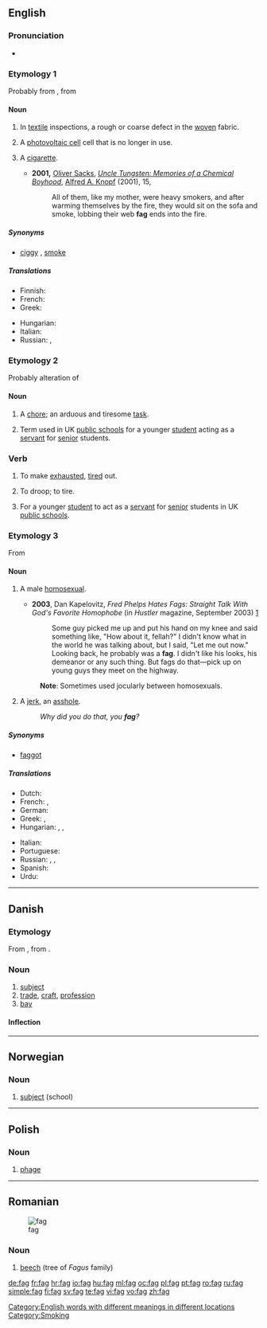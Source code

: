 {{also|fág|fàg}}
==English==

===Pronunciation===
* {{rhymes|æɡ}}

===Etymology 1===
Probably from {{term|fag end|remnant}}, from {{etyl|enm|en}} {{term|enm|fagge||flap}}

====Noun====
{{en-noun}}

# {{US|technical}} In [[textile]] inspections, a rough or coarse defect in the [[woven]] fabric.
# {{US|technical}} A [[photovoltaic cell]] cell that is no longer in use.
# {{British|and|AU|slang}} A [[cigarette]].
#* '''2001,''' [[w:Oliver Sacks|Oliver Sacks]], ''[[w:Uncle Tungsten: Memories of a Chemical Boyhood|Uncle Tungsten: Memories of a Chemical Boyhood]]'', [[w:Alfred A. Knopf|Alfred A. Knopf]] (2001), 15,
#*: All of them, like my mother, were heavy smokers, and after warming themselves by the fire, they would sit on the sofa and smoke, lobbing their web '''fag''' ends into the fire.

=====Synonyms=====
* {{sense|cigarette}} [[ciggy]] {{i|Australia}}, [[smoke]]

=====Translations=====
{{trans-top|cigarette}}
* Finnish: {{t+|fi|rööki}}
* French: {{t+|fr|clope|f}}
* Greek: {{t|el|σιγαρέττο|n|tr=sigarétto}}
{{trans-mid}}
* Hungarian: {{t+|hu|cigaretta}}
* Italian: {{t+|it|cicca|f}}
* Russian: {{t+|ru|папироса|f}}, {{t+|ru|сигарета|f}}
{{trans-bottom}}

===Etymology 2===
Probably alteration of {{term|flag#Verb|flag|droop, tire}}

====Noun====
{{en-noun}}

# {{British|slang}} A [[chore]]; an arduous and tiresome [[task]].
# {{British|archaic}} Term used in UK [[public school]]s for a younger [[student]] acting as a [[servant]] for [[senior]] students.

===Verb===
{{en-verb|fags|fagging|fagged|fagged}}

# {{transitive|slang|used mainly in passive form}} To make [[exhausted]], [[tire]]d out.
# {{intransitive}} To droop; to tire.
# {{British|archaic}} For a younger [[student]] to act as a [[servant]] for [[senior]] students in UK [[public school]]s.

===Etymology 3===
From {{term|faggot}}

====Noun====
{{en-noun}}

# {{US|British|AU|slang|pejorative}} A male [[homosexual]].
#* '''2003''', Dan Kapelovitz, ''Fred Phelps Hates Fags: Straight Talk With God's Favorite Homophobe'' (in ''Hustler'' magazine, September 2003) [http://www.kapelovitz.com/phelps.htm]
#*: Some guy picked me up and put his hand on my knee and said something like, "How about it, fellah?" I didn't know what in the world he was talking about, but I said, "Let me out now." Looking back, he probably was a '''fag'''. I didn't like his looks, his demeanor or any such thing. But fags do that&mdash;pick up on young guys they meet on the highway.
#: '''Note''': Sometimes used jocularly between homosexuals.
# {{US|slang|pejorative}} A [[jerk]], an [[asshole]].
#: ''Why did you do that, you '''fag'''?''

=====Synonyms=====
* {{sense|male homosexual}} [[faggot]]

=====Translations=====
{{trans-top|homosexual}}
* Dutch: {{t+|nl|flikker}}
* French: {{t+|fr|pédé|m}}, {{t+|fr|tapette|f}}
* German: {{t+|de|Schwuchtel|f}}
* Greek: {{t+|el|πούστης|m|tr=pústis}}, {{t+|el|αδερφή|f|tr=aderfí}}
* Hungarian: {{t+|hu|meleg}}, {{t-|hu|homoszexuális}}, {{t-|hu|buzi}} {{qualifier|vulgar}}
{{trans-mid}}
* Italian: {{t+|it|finocchio|m}}
* Portuguese: {{t|pt|paneleiro|m}}
* Russian: {{t+|ru|голубой|m}}, {{t+|ru|пед|m}}, {{t+|ru|пидор|m}} {{qualifier|vulgar}}
* Spanish: {{t+|es|puto|m}}
* Urdu: {{t-|ur|گانڈو|tr=gântu|xs=Urdu}}
{{trans-bottom}}
[[Category:English words with different meanings in different locations]]
[[Category:Smoking]]

----

==Danish==

===Etymology===

From {{etyl|de|da}} {{term|Fach||compartment, drawer, subject|lang=de}}, from {{etyl|goh|da}} {{term|fah||wall|lang=goh}}.

===Noun===
{{da-noun|et}}

# [[subject]]
# [[trade]], [[craft]], [[profession]]
# [[bay]]

====Inflection====
{{da-noun-infl|et}}

----

==Norwegian==

===Noun===
{{infl|no|noun}}

# [[subject]] (school)

----

==Polish==

===Noun===
{{infl|pl|noun|g=m}}

# [[phage]]

----

==Romanian==
[[Image:Grib skov.jpg|thumb|fag]]

===Noun===
{{infl|ro|noun}}

# [[beech]] (tree of ''Fagus'' family)

{{tbot entry|Romanian|beech|2009|January|ro}}

[[de:fag]]
[[fr:fag]]
[[hr:fag]]
[[io:fag]]
[[hu:fag]]
[[ml:fag]]
[[oc:fag]]
[[pl:fag]]
[[pt:fag]]
[[ro:fag]]
[[ru:fag]]
[[simple:fag]]
[[fi:fag]]
[[sv:fag]]
[[te:fag]]
[[vi:fag]]
[[vo:fag]]
[[zh:fag]]